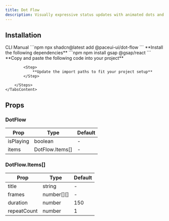 ```yaml
---
title: Dot Flow
description: Visually expressive status updates with animated dots and smooth sliding text transitions.
---
```


<DemoCodePreview
    path="demo/components/dot-flow/default.tsx"
    v0Link="/gsap/dot-flow"
/>

## Installation

<Tabs defaultValue="cli">
    <TabsList>
        <TabsTrigger value="cli">CLI</TabsTrigger>
        <TabsTrigger value="manual">Manual</TabsTrigger>
    </TabsList>
    <TabsContent value="cli">
        ```npm
        npx shadcn@latest add @paceui-ui/dot-flow
        ```
    </TabsContent>
    <TabsContent value="manual">
        <Steps>
            <Step>
                **Install the following dependencies**
            </Step>
            ```npm
            npm install gsap @gsap/react
            ```
            <Step>
                **Copy and paste the following code into your project**
            </Step>
            <CodePreview path='components/gsap/dot-flow.tsx' collapsible></CodePreview>

            <Step>
                **Update the import paths to fit your project setup**
            </Step>

        </Steps>
    </TabsContent>
</Tabs>

## Props

### DotFlow

| Prop      | Type            | Default |
|-----------|-----------------|---------|
| isPlaying | boolean         | -       |
| items     | DotFlow.Items[] | -       |

### DotFlow.Items[]

| Prop        | Type       | Default |
|-------------|------------|---------|
| title       | string     | -       |
| frames      | number[][] | -       |
| duration    | number     | 150     |
| repeatCount | number     | 1       |
